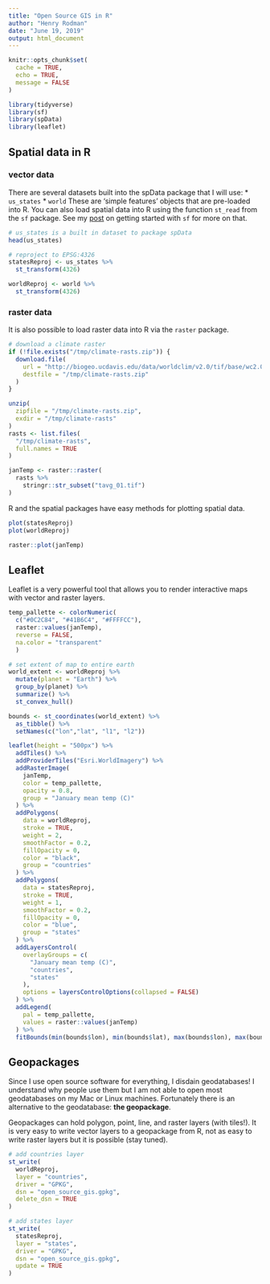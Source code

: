 ```yaml
---
title: "Open Source GIS in R"
author: "Henry Rodman"
date: "June 19, 2019"
output: html_document
---
```


```r
knitr::opts_chunk$set(
  cache = TRUE,
  echo = TRUE,
  message = FALSE
)

library(tidyverse)
library(sf)
library(spData)
library(leaflet)
```

## Spatial data in R

### vector data
There are several datasets built into the spData package that I will use:
  * `us_states`
  * `world`
These are 'simple features' objects that are pre-loaded into R. You can also load spatial data into R using the function `st_read` from the `sf` package. See my [post](https://hrodmn.rbind.io/post/sf/2018-09-24-sf/) on getting started with `sf` for more on that.

```r
# us_states is a built in dataset to package spData
head(us_states)

# reproject to EPSG:4326
statesReproj <- us_states %>%
  st_transform(4326)

worldReproj <- world %>%
  st_transform(4326)
```

### raster data
It is also possible to load raster data into R via the `raster` package.
```r
# download a climate raster
if (!file.exists("/tmp/climate-rasts.zip")) {
  download.file(
    url = "http://biogeo.ucdavis.edu/data/worldclim/v2.0/tif/base/wc2.0_10m_tavg.zip",
    destfile = "/tmp/climate-rasts.zip"
  )
}

unzip(
  zipfile = "/tmp/climate-rasts.zip",
  exdir = "/tmp/climate-rasts"
)
rasts <- list.files(
  "/tmp/climate-rasts",
  full.names = TRUE
)

janTemp <- raster::raster(
  rasts %>%
    stringr::str_subset("tavg_01.tif")
)

```

R and the spatial packages have easy methods for plotting spatial data.
```r
plot(statesReproj)
plot(worldReproj)

raster::plot(janTemp)

```

## Leaflet
Leaflet is a very powerful tool that allows you to render interactive maps with vector and raster layers.
```r
temp_pallette <- colorNumeric(
  c("#0C2C84", "#41B6C4", "#FFFFCC"), 
  raster::values(janTemp),
  reverse = FALSE,
  na.color = "transparent"
  )

# set extent of map to entire earth
world_extent <- worldReproj %>%
  mutate(planet = "Earth") %>%
  group_by(planet) %>%
  summarize() %>%
  st_convex_hull()

bounds <- st_coordinates(world_extent) %>% 
  as_tibble() %>% 
  setNames(c("lon","lat", "l1", "l2"))

leaflet(height = "500px") %>%
  addTiles() %>%
  addProviderTiles("Esri.WorldImagery") %>%
  addRasterImage(
    janTemp, 
    color = temp_pallette, 
    opacity = 0.8, 
    group = "January mean temp (C)"
  ) %>%
  addPolygons(
    data = worldReproj,
    stroke = TRUE,
    weight = 2,
    smoothFactor = 0.2,
    fillOpacity = 0,
    color = "black",
    group = "countries"
  ) %>%  
  addPolygons(
    data = statesReproj,
    stroke = TRUE,
    weight = 1,
    smoothFactor = 0.2,
    fillOpacity = 0,
    color = "blue",
    group = "states"
  ) %>%
  addLayersControl(
    overlayGroups = c(
      "January mean temp (C)",
      "countries",
      "states"
    ),
    options = layersControlOptions(collapsed = FALSE)
  ) %>%
  addLegend(
    pal = temp_pallette,
    values = raster::values(janTemp)
  ) %>%
  fitBounds(min(bounds$lon), min(bounds$lat), max(bounds$lon), max(bounds$lat))

```

## Geopackages
Since I use open source software for everything, I disdain geodatabases! I understand why people use them but I am not able to open most geodatabases on my Mac or Linux machines. Fortunately there is an alternative to the geodatabase: **the geopackage**. 

Geopackages can hold polygon, point, line, and raster layers (with tiles!). It is very easy to write vector layers to a geopackage from R, not as easy to write raster layers but it is possible (stay tuned).
```r
# add countries layer
st_write(
  worldReproj,
  layer = "countries",
  driver = "GPKG",
  dsn = "open_source_gis.gpkg",
  delete_dsn = TRUE
)

# add states layer
st_write(
  statesReproj,
  layer = "states",
  driver = "GPKG",
  dsn = "open_source_gis.gpkg",
  update = TRUE
)

```
